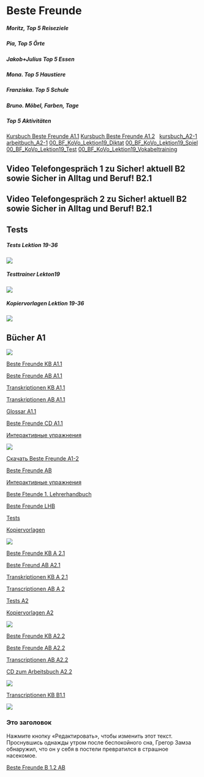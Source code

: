 # Beste Freunde

<!-- Index: 9 | Date: 2024-02-11 19:08 +00:00 -->
<!-- Source: https://lerne-deutsch.ru/beste-freunde/ -->

##### Moritz, Top 5 Reiseziele

[](http://lerne-deutsch.ru/wp-content/uploads/2018/12/Moriz.mp4#t=7)

##### Pia, Top 5 Örte

[](http://lerne-deutsch.ru/wp-content/uploads/2018/12/Pia-Beste-Freunde.mp4#t=9)

##### Jakob+Julius Top 5 Essen

[](http://lerne-deutsch.ru/wp-content/uploads/2018/12/Jakob-Julius.mp4#t=8)

##### Mona. Top 5 Haustiere

[](http://lerne-deutsch.ru/wp-content/uploads/2018/12/Mona.mp4#t=7)

##### Franziska. Top 5 Schule

[](http://lerne-deutsch.ru/wp-content/uploads/2018/12/Franziska-beste-Freunde.mp4#t=8)

##### Bruno. Möbel, Farben, Tage

[](http://lerne-deutsch.ru/wp-content/uploads/2018/12/Beste-Freunde-Clip_-Bruno-Video-DVD-zum-DaF-Lehrwerk-für-Jugendliche.mp4#t=5)

##### Top 5 Aktivitäten

[](http://lerne-deutsch.ru/wp-content/uploads/2018/12/Beste-Freunde-Dia-Show_-Freizeit-Video-DVD-zum-DaF-Lehrwerk-für-Jugendliche.mp4#t=8)

[Kursbuch Beste Freunde A1.1](http://lerne-deutsch.ru/wp-content/uploads/2018/08/KB.pdf)
[Kursbuch Beste Freunde A1.2](http://lerne-deutsch.ru/wp-content/uploads/2018/08/Kursbuch.pdf)
 
[kursbuch\_A2-1](http://lerne-deutsch.ru/wp-content/uploads/2018/08/kursbuch_A2-1.pdf)
[arbeitbuch\_A2-1](http://lerne-deutsch.ru/wp-content/uploads/2018/08/arbeitbuch_A2-1.pdf)
[00\_BF\_KoVo\_Lektion19\_Diktat](http://lerne-deutsch.ru/wp-content/uploads/2018/08/00_BF_KoVo_Lektion19_Diktat-1.pdf)
[00\_BF\_KoVo\_Lektion19\_Spiel](http://lerne-deutsch.ru/wp-content/uploads/2018/08/00_BF_KoVo_Lektion19_Spiel-1.pdf)
[00\_BF\_KoVo\_Lektion19\_Test](http://lerne-deutsch.ru/wp-content/uploads/2018/08/00_BF_KoVo_Lektion19_Test-1.pdf)
[00\_BF\_KoVo\_Lektion19\_Vokabeltraining](http://lerne-deutsch.ru/wp-content/uploads/2018/08/00_BF_KoVo_Lektion19_Vokabeltraining-1.pdf)

## Video Telefongespräch 1 zu Sicher! aktuell B2 sowie Sicher in Alltag und Beruf! B2.1

[](http://lerne-deutsch.ru/wp-content/uploads/2019/05/Video-Telefongespräch-1-zu-Sicher-aktuell-B2-sowie-Sicher-in-Alltag-und-Beruf-.mp4)

## Video Telefongespräch 2 zu Sicher! aktuell B2 sowie Sicher in Alltag und Beruf! B2.1

[](http://lerne-deutsch.ru/wp-content/uploads/2019/05/Video-Telefongespräch-2-zu-Sicher-aktuell-B2-sowie-Sicher-in-Alltag-und-Beruf-.mp4)

## Tests

##### Tests Lektion 19-36

[![](https://lerne-deutsch.ru/wp-content/uploads/2019/03/BFL19.png)](http://lerne-deutsch.ru/wp-content/uploads/2019/03/Beste_Freunde_2_LHB_Tests.pdf)

##### Testtrainer Lekton19

![](https://lerne-deutsch.ru/wp-content/uploads/2019/03/BFL19-2.png)

##### Kopiervorlagen Lektion 19-36

[![](https://lerne-deutsch.ru/wp-content/uploads/2019/03/BFL19-1.png)](http://lerne-deutsch.ru/wp-content/uploads/2019/02/1052-BesteFreunde2_LHB_Kopierv.pdf)

## Bücher A1

![](https://lerne-deutsch.ru/wp-content/uploads/2018/12/a1-1-196x300.jpg)

[Beste Freunde KB A1.1](http://lerne-deutsch.ru/wp-content/uploads/2018/08/KB.pdf)

[Beste Freunde AB A1.1](http://lerne-deutsch.ru/wp-content/uploads/2019/01/Beste_Freunde_A1-1_Arbeitsbuch.pdf)

[Transkriptionen KB A1,1](http://lerne-deutsch.ru/wp-content/uploads/2019/01/Beste_Freunde_A1-1_Transkriptionen-KB.pdf)

[Transkriptionen AB A1.1](http://lerne-deutsch.ru/wp-content/uploads/2019/01/Beste_Freunde_A1-1_Transkriptionen-AB.pdf)

[Glossar A1.1](http://lerne-deutsch.ru/wp-content/uploads/2019/01/Beste_Freunde_Glossar_A1_Dt_Russisch.pdf)

[Beste Freunde CD A1.1](http://lerne-deutsch.ru/wp-content/uploads/2019/01/Beste-Freunde-A1-1-CD.7z)

[Интерактивные упражнения](https://www.hueber.de/shared/uebungen/beste-freunde/ab/a1-1/menu.php)

![](https://lerne-deutsch.ru/wp-content/uploads/2018/12/a1-2.jpg)

[Скачать Beste Freunde A1-2](http://lerne-deutsch.ru/wp-content/uploads/2018/08/Kursbuch.pdf)

[Beste Freunde AB](http://lerne-deutsch.ru/beste_freunde_a1-2_arbeitsbuch/)

[Интерактивные упражнения](https://www.hueber.de/shared/uebungen/beste-freunde/ab/a1-2/menu.php)

[Beste Fteunde 1. Lehrerhandbuch](http://lerne-deutsch.ru/wp-content/uploads/2019/05/BF1_LHB-1.pdf)

[Beste Freunde LHB](http://lerne-deutsch.ru/wp-content/uploads/2019/06/BF1_LHB-2.pdf)

[Tests](http://lerne-deutsch.ru/wp-content/uploads/2019/06/Tests.pdf)

[Kopiervorlagen](http://www.bestefreunde.gr/de/static/band1-material-for-print-per-chapter_de.aspx)

![](https://lerne-deutsch.ru/wp-content/uploads/2018/12/a2-1-211x300.jpg)

[Beste Freunde KB A 2.1](http://lerne-deutsch.ru/wp-content/uploads/2019/01/KB-Beste-Freunde-A-2.1.pdf)

[Beste Freund AB A2.1](http://lerne-deutsch.ru/wp-content/uploads/2019/01/AB-Beste-Freunde-A-2.1.pdf)

[Transkriptionen KB A 2.1](http://lerne-deutsch.ru/wp-content/uploads/2019/01/Transkriptionen_LHB_BF2-KB_neu.pdf)

[Transcriptionen AB A 2](http://lerne-deutsch.ru/wp-content/uploads/2019/02/Transkript_LHB_BF2_AB.pdf)

[Tests A2](http://lerne-deutsch.ru/wp-content/uploads/2019/02/Beste_Freunde_2_LHB_Tests.pdf)

[Kopiervorlagen A2](http://lerne-deutsch.ru/wp-content/uploads/2019/02/1052-BesteFreunde2_LHB_Kopierv.pdf)

![](https://lerne-deutsch.ru/wp-content/uploads/2018/12/a2-2-212x300.jpg)

[Beste Freunde KB A2.2](http://lerne-deutsch.ru/wp-content/uploads/2018/12/Beste-Freunde-A2.2-Kursbuch.pdf)

[Beste Freunde AB A2.2](http://lerne-deutsch.ru/wp-content/uploads/2018/12/Beste-Freunde-A2.2-Arbeitsbuch.pdf)

[Transcriptionen AB A2.2](http://lerne-deutsch.ru/wp-content/uploads/2019/03/BF3_Transkriptionen_AB.pdf)

[CD zum Arbeitsbuch A2.2](http://www.hueber.de/shared/uebungen/beste-freunde/ab/a2-2/menu.php)

![](https://lerne-deutsch.ru/wp-content/uploads/2018/12/b1-1-300x300.png)

[Transcriptionen KB B1.1](http://lerne-deutsch.ru/wp-content/uploads/2019/03/1119-BesteFreunde3_LHB_Transkriptionen_KB.pdf)

![](https://lerne-deutsch.ru/wp-content/uploads/2018/12/b1-2.jpg)

### Это заголовок

Нажмите кнопку «Редактировать», чтобы изменить этот текст. Проснувшись однажды утром после беспокойного сна, Грегор Замза обнаружил, что он у себя в постели превратился в страшное насекомое.

[Beste Freunde B 1.2 AB](http://lerne-deutsch.ru/wp-content/uploads/2018/12/Beste-Freunde-AB-B1.2.pdf)